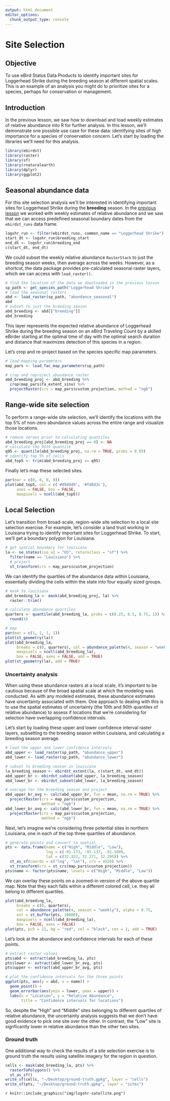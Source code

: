 ```yaml
---
output: html_document
editor_options: 
  chunk_output_type: console
---
```


# Site Selection {#site}

## Objective {#site-objective}

To use eBird Status Data Products to identify important sites for Loggerhead Shrike during the breeding season at different spatial scales. This is an example of an analysis you might do to prioritize sites for a species, perhaps for conservation or management.

## Introduction {#site-intro}

In the previous lesson, we saw how to download and load weekly estimates of relative abundance into R for further analysis. In this lesson, we'll demonstrate one possible use case for these data: identifying sites of high importance for a species of conservation concern. Let's start by loading the libraries we'll need for this analysis.

```r
library(ebirdst)
library(raster)
library(sf)
library(rnaturalearth)
library(dplyr)
library(ggplot2)
```

## Seasonal abundance data {#site-seasonal}

For this site selection analysis we'll be interested in identifying important sites for Loggerhead Shrike during the **breeding** season. In the [previous lesson](#access) we worked with weekly estimates of relative abundance and we saw that we can access predefined seasonal boundary dates from the `ebirdst_runs` data frame.

```r
logshr_run <- filter(ebirdst_runs, common_name == "Loggerhead Shrike")
start_dt <- logshr_run$breeding_start
end_dt <- logshr_run$breeding_end
c(start_dt, end_dt)
```

We could subset the weekly relative abundance `RasterStack` to just the breeding season weeks, then average across the weeks. However, as a shortcut, the data package provides pre-calculated seasonal raster layers, which we can access with `load_raster()`.

```r
# find the location of the data we downloaded in the previous lesson
sp_path <- get_species_path("Loggerhead Shrike")
# load the seasonal rasters
abd <- load_raster(sp_path, "abundance_seasonal")
abd
# subset to just the breeding season
abd_breeding <- abd[["breeding"]]
abd_breeding
```

This layer represents the expected relative abundance of Loggerhead Shrike during the breeding season on an eBird Traveling Count by a skilled eBirder starting at the optimal time of day with the optimal search duration and distance that maximizes detection of this species in a region.

Let's crop and re-project based on the species specific map parameters.

```r
# load mapping parameters
map_pars <- load_fac_map_parameters(sp_path)

# crop and reproject abundance raster
abd_breeding_proj <- abd_breeding %>% 
  crop(map_pars$fa_extent_sinu) %>% 
  projectRaster(crs = map_pars$custom_projection, method = "ngb")
```

## Range-wide site selection {#site-rangewide}

To perform a range-wide site selection, we'll identify the locations with the top 5% of non-zero abundance values across the entire range and visualize those locations. 

```r
# remove zeroes prior to calculating quantiles
abd_breeding_proj[abd_breeding_proj == 0] <- NA
# calculate the 95th quantile
q95 <- quantile(abd_breeding_proj, na.rm = TRUE, probs = 0.95)
# identify top 5% of cells
abd_top5 <- trim(abd_breeding_proj >= q95)
```

Finally let's map these selected sites.

```r
par(mar = c(0, 0, 0, 0))
plot(abd_top5, col = c('#d9d9d9', '#fd8d3c'), 
     axes = FALSE, box = FALSE,
     maxpixels = ncell(abd_top5))
```

## Local Selection {#site-local}

Let's transition from broad-scale, region-wide site selection to a local site selection exercise. For example, let's consider a land trust working in Louisiana trying to identify important sites for Loggerhead Shrike. To start, we'll get a boundary polygon for Louisiana.

```r
# get spatial boundary for louisiana
la <- ne_states(iso_a2 = "US", returnclass = "sf") %>% 
  filter(name == "Louisiana") %>% 
  # project
  st_transform(crs = map_pars$custom_projection)
```

We can identify the quartiles of the abundance data within Louisiana, essentially dividing the cells within the state into four equally sized groups.

```r
# mask to louisiana
abd_breeding_la <- mask(abd_breeding_proj, la) %>% 
  raster::trim()

# calculate abundance quartiles
quarters <- quantile(abd_breeding_la, probs = c(0.25, 0.5, 0.75, 1)) %>% 
  round(4)

# map
par(mar = c(1, 1, 1, 1))
plot(st_geometry(la))
plot(abd_breeding_la, 
     breaks = c(0, quarters), col = abundance_palette(4, season = "weekly"),
     maxpixels = ncell(abd_breeding_la),
     box = FALSE, axes = FALSE, add = TRUE)
plot(st_geometry(la), add = TRUE)
```

### Uncertainty analysis {#site-local-uncertainty}

When using these abundance rasters at a local scale, it's important to be cautious because of the broad spatial scale at which the modeling was conducted. As with any modeled estimates, these abundance estimates have uncertainty associated with them. One approach to dealing with this is to use the spatial estimates of uncertainty (the 10th and 90th quantiles of relative abundance) to assess if locations that we're considering for selection have overlapping confidence intervals.

Let's start by loading these upper and lower confidence interval raster layers, subsetting to the breeding season within Louisiana, and calculating a breeding season average. 

```r
# load the upper and lower confidence intervals
abd_upper <- load_raster(sp_path, "abundance_upper")
abd_lower <- load_raster(sp_path, "abundance_lower")

# subset to breeding season in louisiana
la_breeding_season <- ebirdst_extent(la, c(start_dt, end_dt))
abd_upper_br <- ebirdst_subset(abd_upper, la_breeding_season)
abd_lower_br <- ebirdst_subset(abd_lower, la_breeding_season)

# average for the breeding season and project
abd_upper_br_avg <- calc(abd_upper_br, fun = mean, na.rm = TRUE) %>% 
  projectRaster(crs = map_pars$custom_projection,
                method = "ngb")
abd_lower_br_avg <- calc(abd_lower_br, fun = mean, na.rm = TRUE) %>% 
  projectRaster(crs = map_pars$custom_projection,
                method = "ngb")
```

Next, let's imagine we're considering three potential sites in northern Louisiana, one in each of the top three quartiles of abundance.

```r
# generate points and convert to spatial
pts <- data.frame(name = c("High", "Middle", "Low"),
                  lng = c(-91.173, -91.137, -91.169),
                  lat = c(32.322, 32.271, 32.295)) %>% 
  st_as_sf(coords = c("lng", "lat"), crs = 4326) %>% 
  st_transform(crs = st_crs(map_pars$custom_projection))
pts$name <- factor(pts$name, levels = c("High", "Middle", "Low"))
```

We can overlay these points on a zoomed-in version of the above quartile map. Note that they each falls within a different colored cell, i.e. they all belong to different quartiles.

```r
plot(abd_breeding_la, 
     breaks = c(0, quarters), 
     col = abundance_palette(4, season = "weekly"), alpha = 0.75,
     ext = st_buffer(pts, 10000), 
     maxpixels = ncell(abd_breeding_la),
     box = FALSE, axes = FALSE)
plot(pts, pch = 21, bg = "red", col = "black", cex = 1, add = TRUE)
```

Let's look at the abundance and confidence intervals for each of these points.

```r
# extract raster values
pts$abd <- extract(abd_breeding_la, pts)
pts$lower <- extract(abd_lower_br_avg, pts)
pts$upper <- extract(abd_upper_br_avg, pts)

# plot the confidence intervals for the three points
ggplot(pts, aes(y = abd, x = name)) +
  geom_point() + 
  geom_errorbar(aes(ymin = lower, ymax = upper)) +
  labs(x = "Location", y = "Relative Abundance",
       title = "Confidence intervals for locations")
```

So, despite the "High" and "Middle" sites belonging to different quartiles of relative abundance, the uncertainty analysis suggests that we don't have good evidence to pick one site over the other. In contrast, the "Low" site is signficantly lower in relative abundance than the other two sites.

### Ground truth {#site-local-ground}

One additional way to check the results of a site selection exercise is to ground truth the results using satellite imagery for the region in question.

```r
cells <- mask(abd_breeding_la, pts) %>% 
  rasterToPolygons() %>% 
  st_as_sf()
write_sf(cells, "~/Desktop/ground-truth.gpkg", layer = "cells")
write_sf(pts, "~/Desktop/ground-truth.gpkg", layer = "sites")
```

`r knitr::include_graphics("img/logshr-satellite.png")`